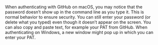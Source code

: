::: {.callout-tip collapse="false" title="FAQ: My PAT is not shown when I enter it into the terminal?"}
When authenticating with GitHub on macOS, you may notice that the password doesn't show up in the command line as you type it.
This is normal behavior to ensure security. 
You can still enter your password (or delete what you typed) even though it doesn't appear on the screen.
You can also copy and paste text, for example your PAT from GitHub.
When authenticating on Windows, a new window might pop up in which you can enter your PAT.
:::